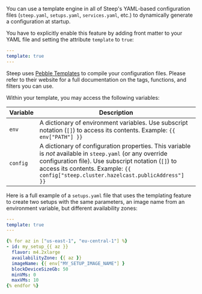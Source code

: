 You can use a template engine in all of Steep's YAML-based configuration files
(`steep.yaml`, `setups.yaml`, `services.yaml`, etc.) to dynamically generate a
configuration at startup.

You have to explicitly enable this feature by adding front matter to your YAML
file and setting the attribute `template` to `true`:

```yaml
---
template: true
---
```

Steep uses <a href="https://pebbletemplates.io/">Pebble Templates</a> to compile
your configuration files. Please refer to their website for a full documentation
on the tags, functions, and filters you can use.

Within your template, you may access the following variables:

| Variable       | Description
| -------------- | -----------
| `env`          | A dictionary of environment variables. Use subscript notation (`[]`) to access its contents. Example: `{{ env["PATH"] }}`
| `config`       | A dictionary of configuration properties. This variable is *not* available in `steep.yaml` (or any override configuration file). Use subscript notation (`[]`) to access its contents. Example: `{{ config["steep.cluster.hazelcast.publicAddress"] }}`

Here is a full example of a `setups.yaml` file that uses the templating feature
to create two setups with the same parameters, an image name from an environment
variable, but different availability zones:

```yaml
---
template: true
---

{% for az in ["us-east-1", "eu-central-1"] %}
- id: my_setup_{{ az }}
  flavor: m4.2xlarge
  availabilityZone: {{ az }}
  imageName: {{ env["MY_SETUP_IMAGE_NAME"] }
  blockDeviceSizeGb: 50
  minVMs: 0
  maxVMs: 10
{% endfor %}
```
